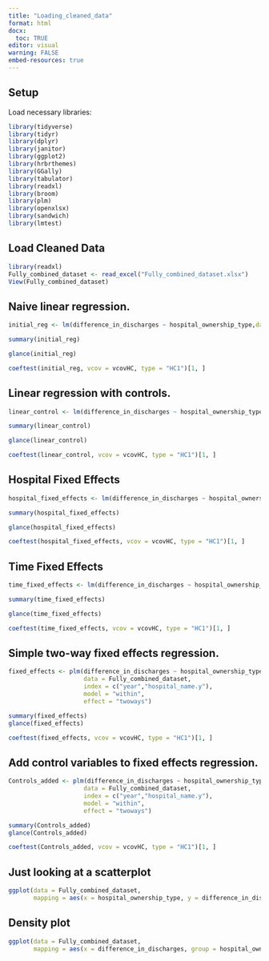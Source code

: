 ```yaml
---
title: "Loading_cleaned_data"
format: html
docx:
  toc: TRUE
editor: visual
warning: FALSE
embed-resources: true
---
```


## Setup

Load necessary libraries:

```r
library(tidyverse)
library(tidyr)
library(dplyr)
library(janitor)
library(ggplot2)
library(hrbrthemes)
library(GGally)
library(tabulator)
library(readxl)
library(broom)
library(plm)
library(openxlsx)
library(sandwich)
library(lmtest)
```

## Load Cleaned Data

```r

library(readxl)
Fully_combined_dataset <- read_excel("Fully_combined_dataset.xlsx")
View(Fully_combined_dataset)
```

## Naive linear regression.

```r

initial_reg <- lm(difference_in_discharges ~ hospital_ownership_type,data = Fully_combined_dataset)

summary(initial_reg)

glance(initial_reg)

coeftest(initial_reg, vcov = vcovHC, type = "HC1")[1, ]
```

## Linear regression with controls.

```r

linear_control <- lm(difference_in_discharges ~ hospital_ownership_type + bed_size + net_patient_revenue + net_charity_care_cost,data = Fully_combined_dataset)  

summary(linear_control) 

glance(linear_control)

coeftest(linear_control, vcov = vcovHC, type = "HC1")[1, ]
```

## Hospital Fixed Effects

```r

hospital_fixed_effects <- lm(difference_in_discharges ~ hospital_ownership_type + hospital_name.y + bed_size + net_patient_revenue + net_charity_care_cost - 1,data = Fully_combined_dataset)  

summary(hospital_fixed_effects) 

glance(hospital_fixed_effects)

coeftest(hospital_fixed_effects, vcov = vcovHC, type = "HC1")[1, ]
```

## Time Fixed Effects

```r
time_fixed_effects <- lm(difference_in_discharges ~ hospital_ownership_type + year + bed_size + net_patient_revenue + net_charity_care_cost - 1,data = Fully_combined_dataset)  

summary(time_fixed_effects) 

glance(time_fixed_effects)

coeftest(time_fixed_effects, vcov = vcovHC, type = "HC1")[1, ]
```

## Simple two-way fixed effects regression.

```r

fixed_effects <- plm(difference_in_discharges ~ hospital_ownership_type,
                     data = Fully_combined_dataset,
                     index = c("year","hospital_name.y"),
                     model = "within",
                     effect = "twoways")

summary(fixed_effects)
glance(fixed_effects)

coeftest(fixed_effects, vcov = vcovHC, type = "HC1")[1, ]
```

## Add control variables to fixed effects regression.

```r
Controls_added <- plm(difference_in_discharges ~ hospital_ownership_type + bed_size+ net_patient_revenue + net_charity_care_cost,
                     data = Fully_combined_dataset,
                     index = c("year","hospital_name.y"),
                     model = "within",
                     effect = "twoways")

summary(Controls_added)
glance(Controls_added)

coeftest(Controls_added, vcov = vcovHC, type = "HC1")[1, ]
```

## Just looking at a scatterplot

```r
ggplot(data = Fully_combined_dataset,
       mapping = aes(x = hospital_ownership_type, y = difference_in_discharges, fill = year)) + geom_point(alpha = .3) + theme_minimal()

```

## Density plot

```r
ggplot(data = Fully_combined_dataset,
       mapping = aes(x = difference_in_discharges, group = hospital_ownership_type, fill = hospital_ownership_type)) + geom_density(alpha =0.6) + theme_minimal()
```

